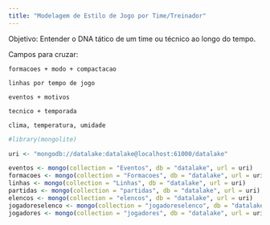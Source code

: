 ```yaml
---
title: "Modelagem de Estilo de Jogo por Time/Treinador"
---
```


Objetivo: Entender o DNA tático de um time ou técnico ao longo do tempo.

Campos para cruzar:

    formacoes + modo + compactacao

    linhas por tempo de jogo

    eventos + motivos

    tecnico + temporada

    clima, temperatura, umidade


```r
#library(mongolite)

uri <- "mongodb://datalake:datalake@localhost:61000/datalake"

eventos <- mongo(collection = "Eventos", db = "datalake", url = uri)
formacoes <- mongo(collection = "Formacoes", db = "datalake", url = uri)
linhas <- mongo(collection = "Linhas", db = "datalake", url = uri)
partidas <- mongo(collection = "partidas", db = "datalake", url = uri)
elencos <- mongo(collection = "elencos", db = "datalake", url = uri)
jogadoreselenco <- mongo(collection = "jogadoreselenco", db = "datalake", url = uri)
jogadores <- mongo(collection = "jogadores", db = "datalake", url = uri)

```

